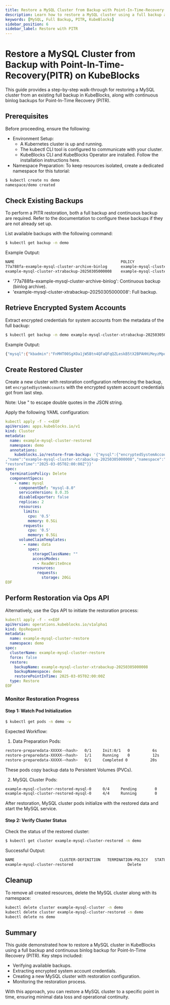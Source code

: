 ```yaml
---
title: Restore a MySQL Cluster from Backup with Point-In-Time-Recovery(PITR) on KubeBlocks
description: Learn how to restore a MySQL cluster using a full backup and continuous binlog backup for Point-In-Time Recovery (PITR) on KubeBlocks.
keywords: [MySQL, Full Backup, PITR, KubeBlocks]
sidebar_position: 6
sidebar_label: Restore with PITR
---
```



# Restore a MySQL Cluster from Backup with Point-In-Time-Recovery(PITR) on KubeBlocks

This guide provides a step-by-step walk-through for restoring a MySQL cluster from an existing full backup in KubeBlocks, along with continuous binlog backups for Point-In-Time Recovery (PITR).

## Prerequisites
Before proceeding, ensure the following:
- Environment Setup:
  - A Kubernetes cluster is up and running.
  - The kubectl CLI tool is configured to communicate with your cluster.
  - KubeBlocks CLI and KubeBlocks Operator are installed. Follow the installation instructions here.
- Namespace Preparation: To keep resources isolated, create a dedicated namespace for this tutorial:

```bash
$ kubectl create ns demo
namespace/demo created
```

## Check Existing Backups
To perform a PITR restoration, both a full backup and continuous backup are required. Refer to the documentation to configure these backups if they are not already set up.

List available backups with the following command:
```bash
$ kubectl get backup -n demo
```

Example Output:
```bash
NAME                                               POLICY                                      METHOD           REPO      STATUS      TOTAL-SIZE   DURATION   DELETION-POLICY   CREATION-TIME          COMPLETION-TIME        EXPIRATION-TIME
77a788fa-example-mysql-cluster-archive-binlog      example-mysql-cluster-mysql-backup-policy   archive-binlog   s3-repo   Running     2110030                 Delete            2025-03-04T02:28:55Z                          2025-04-03T02:28:55Z
example-mysql-cluster-xtrabackup-20250305000008    example-mysql-cluster-mysql-backup-policy   xtrabackup       s3-repo   Completed   3102161      18s        Delete            2025-03-05T00:00:11Z   2025-03-05T00:00:29Z   2025-04-04T00:00:29Z
```
- '77a788fa-example-mysql-cluster-archive-binlog': Continuous backup (binlog archive).
- 'example-mysql-cluster-xtrabackup-20250305000008': Full backup.

<Tabs>

<TabItem value="clusterAPI" label="Use the Cluster API" default>

## Retrieve Encrypted System Accounts
Extract encrypted credentials for system accounts from the metadata of the full backup:

```bash
$ kubectl get backup -n demo example-mysql-cluster-xtrabackup-20250305000008 -o jsonpath='{.metadata.annotations.kubeblocks\.io/encrypted-system-accounts}'
```

Example Output:
```bash
{"mysql":{"kbadmin":"FnMHT00SgXOa1jW5Btn4QFaQFqQZLeskB5tX2BPAHHiMeyzMpo+7nKcSS9w=","kbdataprotection":"Ks7GPfiIhSer82V148uTBnx6EJnZXWm0L0uPY1xHGTbuCrmLOpbGZJtVnSU=","kbmonitoring":"rozLsobWpyoM7vcAEs+KzscWl8JIo5vAmn/Q3RZXBddnXTfC0QHKcE5Ag0g=","kbprobe":"Ty+9FrhwoL29iWQzqSBbRZrt7Kqupe9qkAXyIpaeAZpCLXAJ1rjYTETpdpg=","kbreplicator":"PNBvw1HHWMf1xNkmaoR5pXuhCuADVrKqnV2+UsAvCR0xfopDU/SmGgmSPSg=","proxysql":"XntOn+6PzLC9eDXZFe4RI8kkWQLwXh4pSuRZ7hfasVn/o4ih82JJC6i1yIc=","root":"V3euqbJR8ARzgXhGTFPk4t+Rp8NTyjagb/IETEpYTOL2FScakRM="}}
```

## Create Restored Cluster

Create a new cluster with restoration configuration referencing the backup, set `encryptedSystemAccounts` with the encrypted system account credentials got from last step.

Note: Use \" to escape double quotes in the JSON string.

Apply the following YAML configuration:
```yaml
kubectl apply -f - <<EOF
apiVersion: apps.kubeblocks.io/v1
kind: Cluster
metadata:
  name: example-mysql-cluster-restored
  namespace: demo
  annotations:
    kubeblocks.io/restore-from-backup: '{"mysql":{"encryptedSystemAccounts":"{\"kbadmin\":\"FnMHT00SgXOa1jW5Btn4QFaQFqQZLeskB5tX2BPAHHiMeyzMpo+7nKcSS9w=\",\"kbdataprotection\":\"Ks7GPfiIhSer82V148uTBnx6EJnZXWm0L0uPY1xHGTbuCrmLOpbGZJtVnSU=\",\"kbmonitoring\":\"rozLsobWpyoM7vcAEs+KzscWl8JIo5vAmn/Q3RZXBddnXTfC0QHKcE5Ag0g=\",\"kbprobe\":\"Ty+9FrhwoL29iWQzqSBbRZrt7Kqupe9qkAXyIpaeAZpCLXAJ1rjYTETpdpg=\",\"kbreplicator\":\"PNBvw1HHWMf1xNkmaoR5pXuhCuADVrKqnV2+UsAvCR0xfopDU/SmGgmSPSg=\",\"proxysql\":\"XntOn+6PzLC9eDXZFe4RI8kkWQLwXh4pSuRZ7hfasVn/o4ih82JJC6i1yIc=\",\"root\":\"V3euqbJR8ARzgXhGTFPk4t+Rp8NTyjagb/IETEpYTOL2FScakRM=\"}"
,"name":"example-mysql-cluster-xtrabackup-20250305000008","namespace":"demo","volumeRestorePolicy":"Parallel",
"restoreTime":"2025-03-05T02:00:00Z"}}'
spec:
  terminationPolicy: Delete
  componentSpecs:
    - name: mysql
      componentDef: "mysql-8.0"
      serviceVersion: 8.0.35
      disableExporter: false
      replicas: 2
      resources:
        limits:
          cpu: '0.5'
          memory: 0.5Gi
        requests:
          cpu: '0.5'
          memory: 0.5Gi
      volumeClaimTemplates:
        - name: data
          spec:
            storageClassName: ""
            accessModes:
              - ReadWriteOnce
            resources:
              requests:
                storage: 20Gi
EOF
```

</TabItem>

<TabItem value="opsAPI" label="Use the Ops API">


## Perform Restoration via Ops API

Alternatively, use the Ops API to initiate the restoration process:

```yaml
kubectl apply -f - <<EOF
apiVersion: operations.kubeblocks.io/v1alpha1
kind: OpsRequest
metadata:
  name: example-mysql-cluster-restore
  namespace: demo
spec:
  clusterName: example-mysql-cluster-restore
  force: false
  restore:
    backupName: example-mysql-cluster-xtrabackup-20250305000008
    backupNamespace: demo
    restorePointInTime: 2025-03-05T02:00:00Z
  type: Restore
EOF
```

</TabItem>

</Tabs>


### Monitor Restoration Progress

#### Step 1: Watch Pod Initialization
```bash
$ kubectl get pods -n demo -w
```

Expected Workflow:

1. Data Preparation Pods:
```bash
restore-preparedata-XXXXX-<hash>   0/1     Init:0/1   0          6s
restore-preparedata-XXXXX-<hash>   1/1     Running    0          12s
restore-preparedata-XXXXX-<hash>   0/1     Completed 0          20s
```
These pods copy backup data to Persistent Volumes (PVCs).


2. MySQL Cluster Pods:
```bash
example-mysql-cluster-restored-mysql-0     0/4     Pending        0          0s
example-mysql-cluster-restored-mysql-0     4/4     Running        0          20s
```
After restoration, MySQL cluster pods initialize with the restored data and start the MySQL service.

#### Step 2: Verify Cluster Status
Check the status of the restored cluster:
```bash
$ kubectl get cluster example-mysql-cluster-restored -n demo
```
Successful Output:
```bash
NAME                    CLUSTER-DEFINITION   TERMINATION-POLICY   STATUS    AGE
example-mysql-cluster-restored                        Delete               Running   97s
```

## Cleanup
To remove all created resources, delete the MySQL cluster along with its namespace:

```bash
kubectl delete cluster example-mysql-cluster -n demo
kubectl delete cluster example-mysql-cluster-restored -n demo
kubectl delete ns demo
```

## Summary
This guide demonstrated how to restore a MySQL cluster in KubeBlocks using a full backup and continuous binlog backup for Point-In-Time Recovery (PITR). Key steps included:
- Verifying available backups.
- Extracting encrypted system account credentials.
- Creating a new MySQL cluster with restoration configuration.
- Monitoring the restoration process.

With this approach, you can restore a MySQL cluster to a specific point in time, ensuring minimal data loss and operational continuity.

